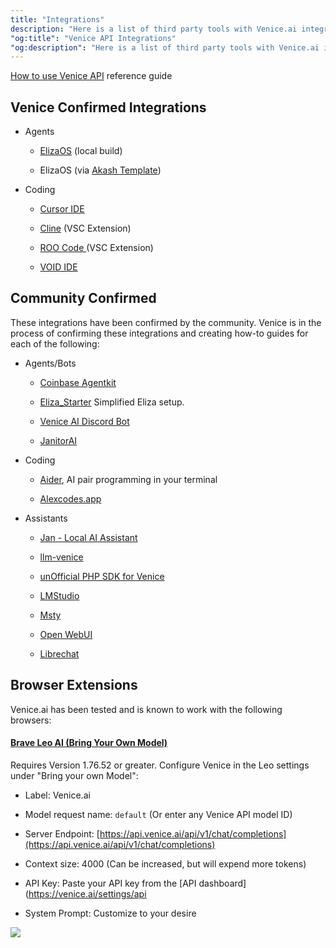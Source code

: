 ```yaml
---
title: "Integrations"
description: "Here is a list of third party tools with Venice.ai integrations."
"og:title": "Venice API Integrations"
"og:description": "Here is a list of third party tools with Venice.ai integrations."
---
```


[How to use Venice API](https://venice.ai/blog/how-to-use-venice-api) reference guide

## Venice Confirmed Integrations

* Agents

  * [ElizaOS](https://venice.ai/blog/how-to-build-a-social-media-ai-agent-with-elizaos-venice-api) (local build)

  * ElizaOS (via [Akash Template](https://console.akash.network/templates/akash-network-awesome-akash-Venice-ElizaOS))

* Coding

  * [Cursor IDE](https://venice.ai/blog/how-to-code-privately-in-cursor-with-venice-api-a-quick-guide)

  * [Cline](https://venice.ai/blog/how-to-use-the-venice-api-with-cline-in-vscode-a-developers-guide) (VSC Extension)

  * [ROO Code ](https://venice.ai/blog/how-to-use-the-roo-ai-coding-assistant-in-private-with-venice-api-a-quick-guide)(VSC Extension)

  * [VOID IDE](https://venice.ai/blog/how-to-use-open-source-ai-code-editor-void-in-private-with-venice-api)&#x20;

## Community Confirmed&#x20;

These integrations have been confirmed by the community. Venice is in the process of confirming these integrations and creating how-to guides for each of the following:

* Agents/Bots

  * [Coinbase Agentkit](https://www.coinbase.com/developer-platform/discover/launches/introducing-agentkit)

  * [Eliza\_Starter](https://github.com/Baidis/eliza-Venice) Simplified Eliza setup.

  * [Venice AI Discord Bot](https://bobbiebeach.space/blog/venice-ai-discord-bot-full-setup-guide-features/)

  * [JanitorAI](https://janitorai.com/)

* Coding

  * [Aider](https://github.com/Aider-AI/aider), AI pair programming in your terminal

  * [Alexcodes.app](https://alexcodes.app/)

* Assistants

  * [Jan - Local AI Assistant](https://github.com/janhq/jan)

  * [llm-venice](https://github.com/ar-jan/llm-venice)

  * [unOfficial PHP SDK for Venice](https://github.com/georgeglarson/venice-ai-php)

  * [LMStudio](https://lmstudio.ai)

  * [Msty](https://msty.app)

  * [Open WebUI](https://github.com/open-webui/open-webui)

  * [Librechat](https://www.librechat.ai/)

## Browser Extensions

Venice.ai has been tested and is known to work with the following browsers:

#### [Brave Leo AI (Bring Your Own Model)](https://brave.com)

Requires Version 1.76.52 or greater. Configure Venice in the Leo settings under "Bring your own Model":

* Label: Venice.ai

* Model request name: `default` (Or enter any Venice API model ID)

* Server Endpoint: [https://api.venice.ai/api/v1/chat/completions](https://api.venice.ai/api/v1/chat/completions)

* Context size: 4000 (Can be increased, but will expend more tokens)

* API Key: Paste your API key from the \[API dashboard]\(https://venice.ai/settings/api

* System Prompt: Customize to your desire

<Frame>
  <img src="/images/integrations/brave-leo.png" />
</Frame>

##